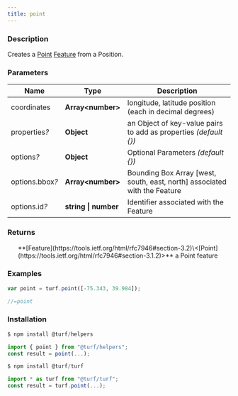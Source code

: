 ```yaml
---
title: point
---
```


    
### Description

Creates a [Point](https://tools.ietf.org/html/rfc7946#section-3.1.2) [Feature](https://tools.ietf.org/html/rfc7946#section-3.2) from a Position.

### Parameters

| Name                 | Type                 | Description                                                               |
| -------------------- | -------------------- | ------------------------------------------------------------------------- |
| coordinates          | **Array\<number>**   | longitude, latitude position (each in decimal degrees)                    |
| properties<i>?</i>   | **Object**           | an Object of key-value pairs to add as properties _(default \{})_         |
| options<i>?</i>      | **Object**           | Optional Parameters _(default \{})_                                       |
| options.bbox<i>?</i> | **Array\<number>**   | Bounding Box Array [west, south, east, north] associated with the Feature |
| options.id<i>?</i>   | **string \| number** | Identifier associated with the Feature                                    |

### Returns

<ul>
  **[Feature](https://tools.ietf.org/html/rfc7946#section-3.2)\<[Point](https://tools.ietf.org/html/rfc7946#section-3.1.2)>** a Point feature

</ul>

### Examples

```javascript
var point = turf.point([-75.343, 39.984]);

//=point
```

### Installation

```javascript
$ npm install @turf/helpers

import { point } from "@turf/helpers";
const result = point(...);
```

```javascript
$ npm install @turf/turf

import * as turf from "@turf/turf";
const result = turf.point(...);
```
